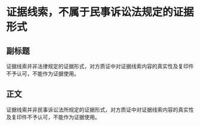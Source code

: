 # 证据线索，不属于民事诉讼法规定的证据形式
## 副标题
证据线索并非法律规定的证据形式，对方质证中对证据线索内容的真实性及复印件不予认可，不能作为证据使用。
## 正文
证据线索并非民事诉讼法所规定的证据形式，对方质证中对证据线索内容的真实性及复印件不予认可，不能作为证据使用。